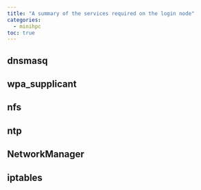 ```yaml
---
title: "A summary of the services required on the login node"
categories:
  - minihpc 
toc: true
---
```


## dnsmasq


## wpa_supplicant


## nfs


## ntp


## NetworkManager


## iptables



